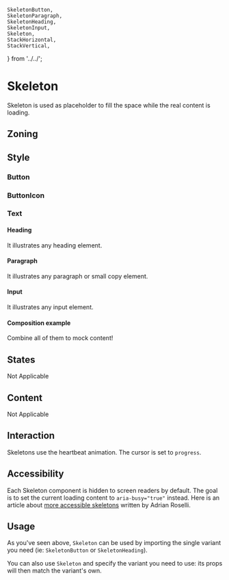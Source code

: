 	SkeletonButton,
	SkeletonParagraph,
	SkeletonHeading,
	SkeletonInput,
	Skeleton,
	StackHorizontal,
	StackVertical,
} from '../../';


<Meta of={Stories} />
<Status id="skeleton" />

# Skeleton

Skeleton is used as placeholder to fill the space while the real content is loading.

## Zoning

<FigmaImage src="https://www.figma.com/file/RMs7GdNC3mnAwHgG4Firw9/Skeletons?node-id=2919%3A7340" />

## Style

### Button

<FigmaImage src="https://www.figma.com/file/RMs7GdNC3mnAwHgG4Firw9/Skeletons?node-id=3530%3A188" />

<Canvas>
	<Story of={Stories.SkeletonButtonStory} />
</Canvas>

<Controls of={Stories.SkeletonButtonStory} />

### ButtonIcon

<FigmaImage src="https://www.figma.com/file/RMs7GdNC3mnAwHgG4Firw9/Skeletons?node-id=3530%3A189" />

<Canvas>
	<Story of={Stories.SkeletonButtonIconStory} />
</Canvas>

<Controls of={Stories.SkeletonButtonIconStory} />

### Text

#### Heading

It illustrates any heading element.

<FigmaImage src="https://www.figma.com/file/RMs7GdNC3mnAwHgG4Firw9/Skeletons?node-id=3530%3A187" />

<Canvas>
	<Story of={Stories.SkeletonHeadingStory} />
</Canvas>

<Controls of={Stories.SkeletonHeadingStory} />

#### Paragraph

It illustrates any paragraph or small copy element.

<FigmaImage src="https://www.figma.com/file/RMs7GdNC3mnAwHgG4Firw9/Skeletons?node-id=3530%3A182" />

<Canvas>
	<Story of={Stories.SkeletonParagraphStory} />
</Canvas>

<Controls of={Stories.SkeletonParagraphStory} />

#### Input

It illustrates any input element.

<FigmaImage src="https://www.figma.com/file/RMs7GdNC3mnAwHgG4Firw9/Skeletons?node-id=3705%3A92" />

<Canvas>
	<Story of={Stories.SkeletonInputStory} />
</Canvas>

#### Composition example

Combine all of them to mock content!

<Canvas>
	<Story of={Stories.CompositionExample} />
</Canvas>

## States

Not Applicable

## Content

Not Applicable

## Interaction

Skeletons use the heartbeat animation.
The cursor is set to `progress`.

## Accessibility

Each Skeleton component is hidden to screen readers by default.
The goal is to set the current loading content to `aria-busy="true"` instead.
Here is an article about [more accessible skeletons](https://adrianroselli.com/2020/11/more-accessible-skeletons.html) written by Adrian Roselli.

## Usage

As you've seen above, `Skeleton` can be used by importing the single variant you need (ie: `SkeletonButton` or `SkeletonHeading`).

You can also use `Skeleton` and specify the variant you need to use: its props will then match the variant's own.

<Canvas>
	<Story of={Stories.ButtonVariants} />
</Canvas>
